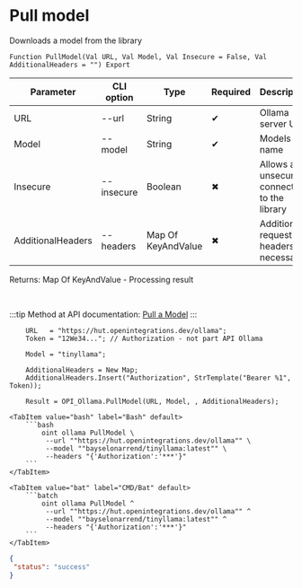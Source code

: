 ﻿---
sidebar_position: 10
description: Pull model and other functions to work with Ollama in the Open Integration Package, a free open-source integration library for 1C:Enterprise 8, OneScript and CLI
keywords: [1C, 1С, 1С:Enterprise, 1С:Enterprise 8.3, API, Integration, Services, Exchange, OneScript, CLI, Ollama]
---


# Pull model
 Downloads a model from the library



`Function PullModel(Val URL, Val Model, Val Insecure = False, Val AdditionalHeaders = "") Export`

  | Parameter | CLI option | Type | Required | Description |
  |-|-|-|-|-|
  | URL | --url | String | &#x2714; | Ollama server URL |
  | Model | --model | String | &#x2714; | Models name |
  | Insecure | --insecure | Boolean | &#x2716; | Allows an unsecured connection to the library |
  | AdditionalHeaders | --headers | Map Of KeyAndValue | &#x2716; | Additional request headers, if necessary |

  
  Returns:  Map Of KeyAndValue - Processing result

<br/>

:::tip
Method at API documentation: [Pull a Model](https://github.com/ollama/ollama/blob/main/docs/api.md#pull-a-model)
:::
<br/>


```bsl title="1C:Enterprise/OneScript code example"
    URL   = "https://hut.openintegrations.dev/ollama";
    Token = "12We34..."; // Authorization - not part API Ollama

    Model = "tinyllama";

    AdditionalHeaders = New Map;
    AdditionalHeaders.Insert("Authorization", StrTemplate("Bearer %1", Token));

    Result = OPI_Ollama.PullModel(URL, Model, , AdditionalHeaders);
```
 

 <Tabs>
  
    <TabItem value="bash" label="Bash" default>
        ```bash
            oint ollama PullModel \
             --url ""https://hut.openintegrations.dev/ollama"" \
             --model ""bayselonarrend/tinyllama:latest"" \
             --headers "{'Authorization':'***'}"
        ```
    </TabItem>
  
    <TabItem value="bat" label="CMD/Bat" default>
        ```batch
            oint ollama PullModel ^
             --url ""https://hut.openintegrations.dev/ollama"" ^
             --model ""bayselonarrend/tinyllama:latest"" ^
             --headers "{'Authorization':'***'}"
        ```
    </TabItem>
</Tabs>


```json title="Result"
{
 "status": "success"
}
```
